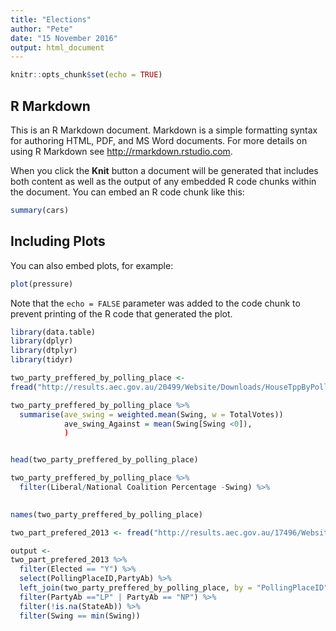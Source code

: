 ```yaml
---
title: "Elections"
author: "Pete"
date: "15 November 2016"
output: html_document
---
```


```r
knitr::opts_chunk$set(echo = TRUE)
```

## R Markdown

This is an R Markdown document. Markdown is a simple formatting syntax for authoring HTML, PDF, and MS Word documents. For more details on using R Markdown see <http://rmarkdown.rstudio.com>.

When you click the **Knit** button a document will be generated that includes both content as well as the output of any embedded R code chunks within the document. You can embed an R code chunk like this:

```r
summary(cars)
```

## Including Plots

You can also embed plots, for example:

```r
plot(pressure)
```

Note that the `echo = FALSE` parameter was added to the code chunk to prevent printing of the R code that generated the plot.




```r
library(data.table)
library(dplyr)
library(dtplyr)
library(tidyr)

```


```r
two_party_preffered_by_polling_place <- 
fread("http://results.aec.gov.au/20499/Website/Downloads/HouseTppByPollingPlaceDownload-20499.csv")


```

```r

two_party_preffered_by_polling_place %>%
  summarise(ave_swing = weighted.mean(Swing, w = TotalVotes))
            ave_swing_Against = mean(Swing[Swing <0]),
            )


head(two_party_preffered_by_polling_place)

```
``` r

two_party_preffered_by_polling_place %>%
  filter(Liberal/National Coalition Percentage -Swing) %>%
  

names(two_party_preffered_by_polling_place)

``````

```r
two_part_prefered_2013 <- fread("http://results.aec.gov.au/17496/Website/Downloads/HouseTcpByCandidateByPollingPlaceDownload-17496.csv")

output <- 
two_part_prefered_2013 %>%
  filter(Elected == "Y") %>%
  select(PollingPlaceID,PartyAb) %>%
  left_join(two_party_preffered_by_polling_place, by = "PollingPlaceID") %>%
  filter(PartyAb =="LP" | PartyAb == "NP") %>%
  filter(!is.na(StateAb)) %>%
  filter(Swing == min(Swing))
  



```





